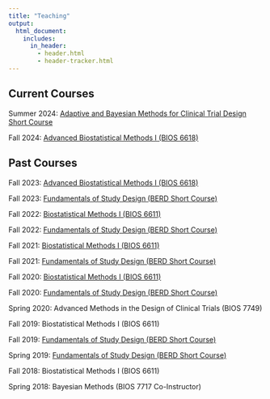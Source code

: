 ```yaml
---
title: "Teaching"
output: 
  html_document:
    includes:
      in_header:
        - header.html
        - header-tracker.html
---
```


## Current Courses

Summer 2024: [Adaptive and Bayesian Methods for Clinical Trial Design Short Course](https://www.alexkaizer.com/adaptivetrials_sc/)

Fall 2024: [Advanced Biostatistical Methods I (BIOS 6618)](https://www.alexkaizer.com/bios_6618/)

## Past Courses

Fall 2023: [Advanced Biostatistical Methods I (BIOS 6618)](https://www.alexkaizer.com/bios_6618/)

Fall 2023: [Fundamentals of Study Design (BERD Short Course)](study_design_berd.html)

Fall 2022: [Biostatistical Methods I (BIOS 6611)](https://www.alexkaizer.com/bios_6611/)

Fall 2022: [Fundamentals of Study Design (BERD Short Course)](study_design_berd.html)

Fall 2021: [Biostatistical Methods I (BIOS 6611)](https://www.alexkaizer.com/bios_6611/)

Fall 2021: [Fundamentals of Study Design (BERD Short Course)](study_design_berd.html)

Fall 2020: [Biostatistical Methods I (BIOS 6611)](https://www.alexkaizer.com/bios_6611/)

Fall 2020: [Fundamentals of Study Design (BERD Short Course)](study_design_berd.html)

Spring 2020: Advanced Methods in the Design of Clinical Trials (BIOS 7749)

Fall 2019: Biostatistical Methods I (BIOS 6611)

Fall 2019: [Fundamentals of Study Design (BERD Short Course)](study_design_berd.html)

Spring 2019: [Fundamentals of Study Design (BERD Short Course)](study_design_berd.html)

Fall 2018: Biostatistical Methods I (BIOS 6611)

Spring 2018: Bayesian Methods (BIOS 7717 Co-Instructor)



